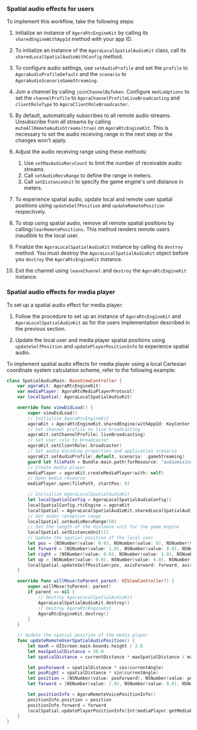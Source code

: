 ### Spatial audio effects for users

To implement this workflow, take the following steps:

1.  Initialize an instance of `AgoraRtcEngineKit` by calling its `sharedEngineWithAppId` method with your app ID.
1.  To initialize an instance of the `AgoraLocalSpatialAudioKit` class, call its `sharedLocalSpatialAudioWithConfig` method.
1.  To configure audio settings, use `setAudioProfile` and set the `profile` to `AgoraAudioProfileDefault` and the `scenario` to `AgoraAudioScenarioGameStreaming`.
1.  Join a channel by calling `joinChannelByToken`. Configure `mediaOptions` to set the `channelProfile` to `AgoraChannelProfileLiveBroadcasting` and `clientRoleType` to `AgoraClientRoleBroadcaster`. 
1.  By default, <Vg k="COMPANY" /> automatically subscribes to all remote audio streams. Unsubscribe from all streams by calling `muteAllRemoteAudioStreams(true)` on `AgoraRtcEngineKit`. This is necessary to set the audio receiving range in the next step or the changes won't apply.
1.  Adjust the audio receiving range using these methods:

    1. Use `setMaxAudioRecvCount` to limit the number of receivable audio streams.
    1. Call `setAudioRecvRange` to define the range in meters.
    1. Call `setDistanceUnit` to specify the game engine's unit distance in meters.

1. To experience spatial audio, update local and remote user spatial positions using `updateSelfPosition` and `updateRemotePosition` respectively.
1. To stop using spatial audio, remove all remote spatial positions by calling`clearRemotePositions`. This method renders remote users inaudible to the local user.
1. Finalize the `AgoraLocalSpatialAudioKit` instance by calling its `destroy` method.
    <Admonition type="caution" title="Note" >
    You must destroy the `AgoraLocalSpatialAudioKit` object before you `destroy` the `AgoraRtcEngineKit` instance.
    </Admonition>
1. Exit the channel using `leaveChannel` and `destroy` the `AgoraRtcEngineKit` instance.

### Spatial audio effects for media player

To set up a spatial audio effect for media player:

1. Follow the procedure to set up an instance of `AgoraRtcEngineKit` and `AgoraLocalSpatialAudioKit` as for the users implementation described in the previous section. 

1. Update the local user and media player spatial positions using `updateSelfPosition` and `updatePlayerPositionInfo` to experience spatial audio.

To implement spatial audio effects for media player using a local Cartesian coordinate system calculation scheme, refer to the following example:

```swift
class SpatialAudioMain: BaseViewController {
    var agoraKit: AgoraRtcEngineKit!
    var mediaPlayer: AgoraRtcMediaPlayerProtocol!
    var localSpatial: AgoraLocalSpatialAudioKit!

    override func viewDidLoad() {
        super.viewDidLoad()
        // Initialize AgoraRtcEngineKit
        agoraKit = AgoraRtcEngineKit.sharedEngine(withAppId: KeyCenter.AppId, delegate: self)
        // Set channel profile to live broadcasting
        agoraKit.setChannelProfile(.liveBroadcasting)
        // Set user role to broadcaster
        agoraKit.setClientRole(.broadcaster)
        // Set audio encoding properties and application scenario
        agoraKit.setAudioProfile(.default, scenario: .gameStreaming)
        guard let filePath = Bundle.main.path(forResource: "audiomixing", ofType: "mp3") else { return }
        // Create media player
        mediaPlayer = agoraKit.createMediaPlayer(with: self)
        // Open media resource
        mediaPlayer.open(filePath, startPos: 0)

        // Initialize AgoraLocalSpatialAudioKit
        let localSpatialConfig = AgoraLocalSpatialAudioConfig()
        localSpatialConfig.rtcEngine = agoraKit
        localSpatial = AgoraLocalSpatialAudioKit.sharedLocalSpatialAudio(with: localSpatialConfig)
        // Set audio reception range
        localSpatial.setAudioRecvRange(50)
        // Set the length of the distance unit for the game engine
        localSpatial.setDistanceUnit(1)
        // Update the spatial position of the local user
        let pos = [NSNumber(value: 0.0), NSNumber(value: 0), NSNumber(value: 0.0)]
        let forward = [NSNumber(value: 1.0), NSNumber(value: 0.0), NSNumber(value: 0.0)]
        let right = [NSNumber(value: 0.0), NSNumber(value: 1.0), NSNumber(value: 0.0)]
        let up = [NSNumber(value: 0.0), NSNumber(value: 0.0), NSNumber(value: 1.0)]
        localSpatial.updateSelfPosition(pos, axisForward: forward, axisRight: right, axisUp: up)
    }

    override func willMove(toParent parent: UIViewController?) {
        super.willMove(toParent: parent)
        if parent == nil {
            // Destroy AgoraLocalSpatialAudioKit
            AgoraLocalSpatialAudioKit.destroy()
            // Destroy AgoraRtcEngineKit
            AgoraRtcEngineKit.destroy()
        }
    }

    // Update the spatial position of the media player
    func updateRemoteUserSpatialAudioPosition() {
        let maxR = UIScreen.main.bounds.height / 2.0
        let maxSpatialDistance = 30.0
        let spatialDistance = currentDistance * maxSpatialDistance / maxR

        let posForward = spatialDistance * cos(currentAngle)
        let posRight = spatialDistance * sin(currentAngle)
        let position = [NSNumber(value: posForward), NSNumber(value: posRight), NSNumber(value: 0.0)]
        let forward = [NSNumber(value: 1.0), NSNumber(value: 0.0), NSNumber(value: 0.0)]

        let positionInfo = AgoraRemoteVoicePositionInfo()
        positionInfo.position = position
        positionInfo.forward = forward
        localSpatial.updatePlayerPositionInfo(Int(mediaPlayer.getMediaPlayerId()), positionInfo: positionInfo)
    }
}
```